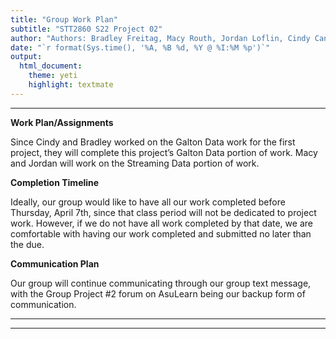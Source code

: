```yaml
---
title: "Group Work Plan"
subtitle: "STT2860 S22 Project 02"
author: "Authors: Bradley Freitag, Macy Routh, Jordan Loflin, Cindy Candelario Jose"
date: "`r format(Sys.time(), '%A, %B %d, %Y @ %I:%M %p')`"
output: 
  html_document: 
    theme: yeti
    highlight: textmate
---
```

***

**Work Plan/Assignments**

Since Cindy and Bradley worked on the Galton Data work for the first project, they will complete this project's Galton Data portion of work. Macy and Jordan will work on the Streaming Data portion of work.

**Completion Timeline**

Ideally, our group would like to have all our work completed before Thursday, April 7th, since that class period will not be dedicated to project work. However, if we do not have all work completed by that date, we are comfortable with having our work completed and submitted no later than the due. 

**Communication Plan**

Our group will continue communicating through our group text message, with the Group Project #2 forum on AsuLearn being our backup form of communication.

***

***